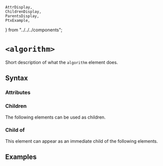     AttrDisplay,
    ChildrenDisplay,
    ParentsDisplay,
    PtxExample,
} from "../../../components";

# `<algorithm>`

Short description of what the `algorithm` element does.

## Syntax

### Attributes

<AttrDisplay name="algorithm" />

### Children

The following elements can be used as children.

<ChildrenDisplay name="algorithm" />

### Child of

This element can appear as an immediate child of the following elements.

<ParentsDisplay name="algorithm" />

## Examples

    